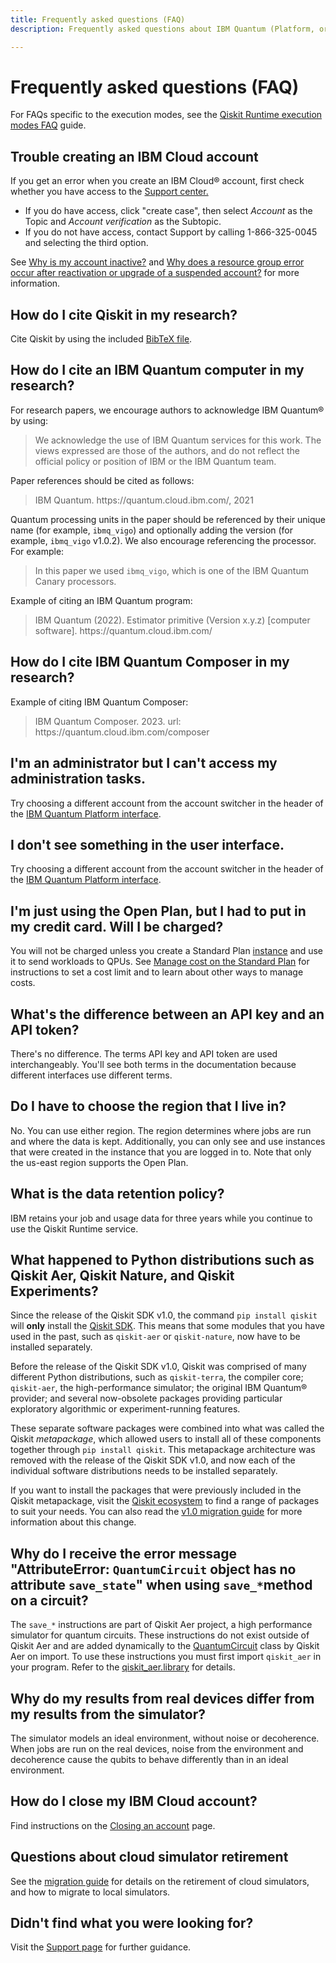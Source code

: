 ```yaml
---
title: Frequently asked questions (FAQ)
description: Frequently asked questions about IBM Quantum (Platform, or on IBM Cloud) or Qiskit Runtime

---
```

# Frequently asked questions (FAQ)

For FAQs specific to the execution modes, see the [Qiskit Runtime execution modes FAQ](/docs/guides/execution-modes-faq) guide.

## Trouble creating an IBM Cloud account

If you get an error when you create an IBM Cloud&reg; account, first check whether you have access to the [Support center.](https://cloud.ibm.com/unifiedsupport/supportcenter)

- If you do have access, click "create case", then select *Account* as the Topic and *Account verification* as the Subtopic.
- If you do not have access, contact Support by calling 1-866-325-0045 and selecting the third option.

See [Why is my account inactive?](https://cloud.ibm.com/docs/account?topic=account-ts_accnt_inactive) and [Why does a resource group error occur after reactivation or upgrade of a suspended account?](https://cloud.ibm.com/docs/account?topic=account-resource_inactive) for more information.

## How do I cite Qiskit in my research?

Cite Qiskit by using the included [BibTeX file](https://github.com/Qiskit/qiskit/blob/main/CITATION.bib).

## How do I cite an IBM Quantum computer in my research?

For research papers, we encourage authors to acknowledge IBM Quantum&reg; by using:

>    We acknowledge the use of IBM Quantum services for this work. The views expressed are those of the authors, and do not reflect the official policy or position of IBM or the IBM Quantum team.

Paper references should be cited as follows:

> IBM Quantum. https://<span>quantum.cloud.ibm.com</span>/, 2021

Quantum processing units in the paper should be referenced by their unique name (for example, `ibmq_vigo`) and optionally
adding the version (for example, `ibmq_vigo` v1.0.2).  We also encourage referencing the processor.
For example:

> In this paper we used `ibmq_vigo`, which is one of the IBM Quantum Canary processors.

Example of citing an IBM Quantum program:

> IBM Quantum (2022). Estimator primitive (Version x.y.z) [computer software]. https://<span>quantum.cloud.ibm.com</span>/

## How do I cite IBM Quantum Composer in my research?

Example of citing IBM Quantum Composer:

> IBM Quantum Composer. 2023. url: https://<span>quantum.cloud.ibm.com/composer</span>


## I'm an administrator but I can't access my administration tasks.

Try choosing a different account from the account switcher in the header of the [IBM Quantum Platform interface](https://quantum.cloud.ibm.com).

## I don't see something in the user interface.

Try choosing a different account from the account switcher in the header of the [IBM Quantum Platform interface](https://quantum.cloud.ibm.com).

## I'm just using the Open Plan, but I had to put in my credit card.  Will I be charged?

You will not be charged unless you create a Standard Plan [instance](/docs/guides/instances) and use it to send workloads to QPUs. See [Manage cost on the Standard Plan](/docs/guides/manage-cost) for instructions to set a cost limit and to learn about other ways to manage costs.


## What's the difference between an API key and an API token?

There's no difference.  The terms API key and API token are used interchangeably. You'll see both terms in the documentation because different interfaces use different terms.

## Do I have to choose the region that I live in?

No. You can use either region.  The region determines where jobs are run and where the data is kept.  Additionally, you can only see and use instances that were created in the instance that you are logged in to. Note that only the us-east region supports the Open Plan.

## What is the data retention policy?

IBM retains your job and usage data for three years while you continue to use the Qiskit Runtime service. 

## What happened to Python distributions such as Qiskit Aer, Qiskit Nature, and Qiskit Experiments?

Since the release of the Qiskit SDK v1.0, the command `pip install qiskit` will **only** install the [Qiskit SDK](https://github.com/Qiskit/qiskit). This means that some modules that you have used in the past, such as `qiskit-aer` or `qiskit-nature`, now have to be installed separately.

Before the release of the Qiskit SDK v1.0, Qiskit was comprised of many different Python distributions, such as `qiskit-terra`, the compiler core; `qiskit-aer`, the high-performance simulator; the original IBM Quantum&reg; provider; and several now-obsolete packages providing particular exploratory algorithmic or experiment-running features.

These separate software packages were combined into what was called the Qiskit *metapackage*, which allowed users to install all of these components together through `pip install qiskit`. This metapackage architecture was removed with the release of the Qiskit SDK v1.0, and now each of the individual software distributions needs to be installed separately.

If you want to install the packages that were previously included in the Qiskit metapackage, visit the [Qiskit ecosystem](https://www.ibm.com/quantum/ecosystem) to find a range of packages to suit your needs. You can also read the [v1.0 migration guide](/docs/migration-guides/metapackage-migration) for more information about this change.

## Why do I receive the error message "AttributeError: `QuantumCircuit` object has no attribute `save_state`" when using `save_*`method on a circuit?

The `save_*` instructions are part of Qiskit Aer project,
a high performance simulator for quantum circuits. These instructions do not
exist outside of Qiskit Aer and are added dynamically to the
[QuantumCircuit](/docs/api/qiskit/qiskit.circuit.QuantumCircuit#quantumcircuit-class) class by Qiskit Aer on import. To
use these instructions you must first import
`qiskit_aer` in your program. Refer
to the [qiskit_aer.library](https://qiskit.org/ecosystem/aer/apidocs/aer_library.html) for details.

## Why do my results from real devices differ from my results from the simulator?

The simulator models an ideal environment, without noise or decoherence. When jobs are run on the real devices, noise from the environment and decoherence cause the qubits to behave differently than in an ideal environment.


## How do I close my IBM Cloud account?

Find instructions on the [Closing an account](https://cloud.ibm.com/docs/account?topic=account-account-close) page.

## Questions about cloud simulator retirement

See the [migration guide](/docs/migration-guides/local-simulators) for details on the retirement of cloud simulators, and how to migrate to local simulators.

## Didn't find what you were looking for?

Visit the [Support page](/docs/support) for further guidance.